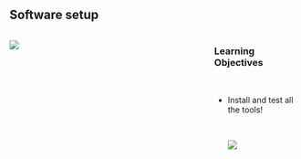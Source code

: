 <!-- # Quarto Python and SQL Setup -->

## Software setup

:::: {.columns}
::: {.column width=70%}
[![](./assets/hw5-setup-guide.png)](https://vcu-ssg.github.io/ssg-quarto-python-setup/){target="_blank"}
:::
::: {.column width=30%}
### Learning Objectives
<p>&nbsp;</p>
* Install and test all the tools!
<p>&nbsp;</p>
![](./assets/hw5-version-testing.png)

:::
::::